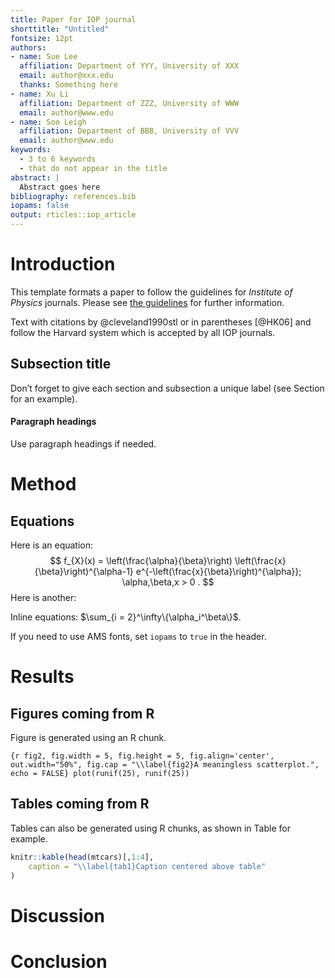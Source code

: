 ```yaml
---
title: Paper for IOP journal
shorttitle: "Untitled"
fontsize: 12pt
authors:
- name: Sue Lee
  affiliation: Department of YYY, University of XXX
  email: author@xxx.edu
  thanks: Something here
- name: Xu Li
  affiliation: Department of ZZZ, University of WWW
  email: author@www.edu
- name: Soo Leigh
  affiliation: Department of BBB, University of VVV
  email: author@www.edu
keywords:
  - 3 to 6 keywords
  - that do not appear in the title
abstract: |
  Abstract goes here
bibliography: references.bib
iopams: false
output: rticles::iop_article
---
```



# Introduction {#sec:1}

This template formats a paper to follow the guidelines for *Institute of Physics* journals. Please see [the guidelines](https://publishingsupport.iopscience.iop.org/questions/latex-template/) for further information.

Text with citations by @cleveland1990stl or in parentheses [@HK06] and follow the Harvard system which is accepted by all IOP journals.

## Subsection title {#sec:2}

Don't forget to give each section
and subsection a unique label (see Section \ref{sec:1} for an example).

#### Paragraph headings

Use paragraph headings if needed.


# Method

## Equations

Here is an equation:
$$ 
  f_{X}(x) = \left(\frac{\alpha}{\beta}\right)
  \left(\frac{x}{\beta}\right)^{\alpha-1}
  e^{-\left(\frac{x}{\beta}\right)^{\alpha}}; 
  \alpha,\beta,x > 0 .
$$
Here is another:
\begin{align}
  a^2+b^2=c^2.
\end{align}

Inline equations: $\sum_{i = 2}^\infty\{\alpha_i^\beta\}$.

If you need to use AMS fonts, set `iopams` to `true` in the header.

# Results

## Figures coming from R

Figure \ref{fig2} is generated using an R chunk.

```{r fig2, fig.width = 5, fig.height = 5, fig.align='center', out.width="50%", fig.cap = "\\label{fig2}A meaningless scatterplot.", echo = FALSE}
plot(runif(25), runif(25))
```

## Tables coming from R

Tables can also be generated using R chunks, as shown in Table \ref{tab1} for example.

```r
knitr::kable(head(mtcars)[,1:4], 
    caption = "\\label{tab1}Caption centered above table"
)
```

# Discussion


# Conclusion

